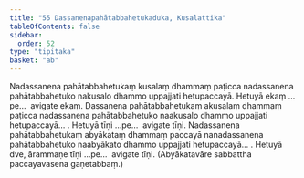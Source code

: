 ```yaml
---
title: "55 Dassanenapahātabbahetukaduka, Kusalattika"
tableOfContents: false
sidebar:
  order: 52
type: "tipitaka"
basket: "ab"
---
```



<DynamicBreadcrumb />

<Division number="64">

<Paragraph number="180">
Nadassanena pahātabbahetukaṃ kusalaṃ dhammaṃ paṭicca nadassanena pahātabbahetuko nakusalo dhammo uppajjati hetupaccayā. Hetuyā ekaṃ …pe…  avigate ekaṃ.
</Paragraph>

<Paragraph number="181">
Dassanena pahātabbahetukaṃ akusalaṃ dhammaṃ paṭicca nadassanena pahātabbahetuko naakusalo dhammo uppajjati hetupaccayā… . Hetuyā tīṇi …pe…  avigate tīṇi.
</Paragraph>

<Paragraph number="182">
Nadassanena pahātabbahetukaṃ abyākataṃ dhammaṃ paccayā nanadassanena pahātabbahetuko naabyākato dhammo uppajjati hetupaccayā… . Hetuyā dve, ārammaṇe tīṇi …pe…  avigate tīṇi. (Abyākatavāre sabbattha paccayavasena gaṇetabbaṃ.)
</Paragraph>
</Division>